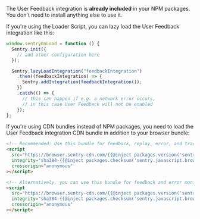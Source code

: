 The User Feedback integration is **already included** in your NPM packages. You don't need to install anything else to use it.

If you're using the Loader Script, you can lazy load the User Feedback integration like this:

```javascript {tabTitle: Loader}
window.sentryOnLoad = function () {
  Sentry.init({
    // add other configuration here
  });

  Sentry.lazyLoadIntegration("feedbackIntegration")
    .then((feedbackIntegration) => {
      Sentry.addIntegration(feedbackIntegration());
    })
    .catch(() => {
      // this can happen if e.g. a network error occurs,
      // in this case User Feedback will not be enabled
    });
};
```

If you're using CDN bundles instead of NPM packages, you need to load the User Feedback integration CDN bundle in addition to your browser bundle:

```html {tabTitle: CDN}
<!-- Recommended: Use this bundle for feedback, replay, error, and tracing -->
<script
  src="https://browser.sentry-cdn.com/{{@inject packages.version('sentry.javascript.browser') }}/bundle.tracing.replay.feedback.min.js"
  integrity="sha384-{{@inject packages.checksum('sentry.javascript.browser', 'bundle.tracing.replay.feedback.min.js', 'sha384-base64') }}"
  crossorigin="anonymous"
></script>

<!-- Alternatively, you can use this bundle for feedback and error monitoring only -->
<script
  src="https://browser.sentry-cdn.com/{{@inject packages.version('sentry.javascript.browser') }}/bundle.feedback.min.js"
  integrity="sha384-{{@inject packages.checksum('sentry.javascript.browser', 'bundle.feedback.min.js', 'sha384-base64') }}"
  crossorigin="anonymous"
></script>
```
